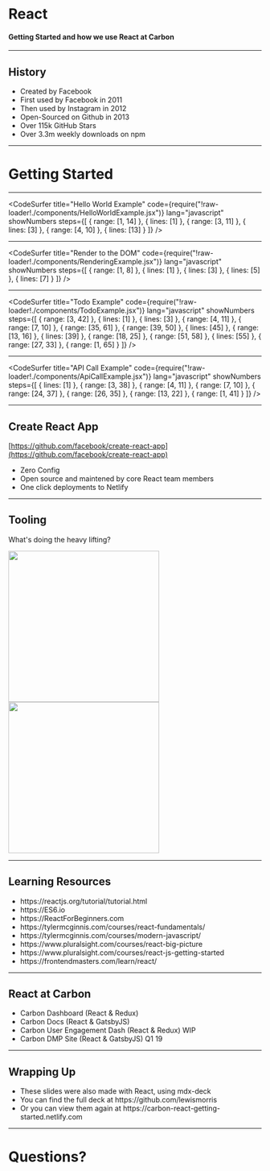 

<Head>
  <title>React - Carbon Getting Started</title>
</Head>

# React

#### Getting Started and how we use React at Carbon

---

## History

<ul style={{ textAlign: "left" }}>
  <Appear>
    <li>Created by Facebook</li>
    <li>First used by Facebook in 2011</li>
    <li>Then used by Instagram in 2012</li>
    <li>Open-Sourced on Github in 2013</li>
    <li>Over 115k GitHub Stars</li>
    <li>Over 3.3m weekly downloads on npm</li>
  </Appear>
</ul>

---

# Getting Started

---

<CodeSurfer
  title="Hello World Example"
  code={require("!raw-loader!./components/HelloWorldExample.jsx")}
  lang="javascript"
  showNumbers
  steps={[
    { range: [1, 14] },
    { lines: [1] },
    { range: [3, 11] },
    { lines: [3] },
    { range: [4, 10] },
    { lines: [13] }
  ]}
/>

---

<CodeSurfer
  title="Render to the DOM"
  code={require("!raw-loader!./components/RenderingExample.jsx")}
  lang="javascript"
  showNumbers
  steps={[
    { range: [1, 8] },
    { lines: [1] },
    { lines: [3] },
    { lines: [5] },
    { lines: [7] }
  ]}
/>

---

<CodeSurfer
  title="Todo Example"
  code={require("!raw-loader!./components/TodoExample.jsx")}
  lang="javascript"
  showNumbers
  steps={[
    { range: [3, 42] },
    { lines: [1] },
    { lines: [3] },
    { range: [4, 11] },
    { range: [7, 10] },
    { range: [35, 61] },
    { range: [39, 50] },
    { lines: [45] },
    { range: [13, 16] },
    { lines: [39] },
    { range: [18, 25] },
    { range: [51, 58] },
    { lines: [55] },
    { range: [27, 33] },
    { range: [1, 65] }
  ]}
/>

---

<CodeSurfer
  title="API Call Example"
  code={require("!raw-loader!./components/ApiCallExample.jsx")}
  lang="javascript"
  showNumbers
  steps={[
    { lines: [1] },
    { range: [3, 38] },
    { range: [4, 11] },
    { range: [7, 10] },
    { range: [24, 37] },
    { range: [26, 35] },
    { range: [13, 22] },
    { range: [1, 41] }
  ]}
/>

---

## Create React App

[https://github.com/facebook/create-react-app](https://github.com/facebook/create-react-app)

<ul style={{ textAlign: "left" }}>
  <Appear>
    <li>Zero Config</li>
    <li>Open source and maintened by core React team members</li>
    <li>One click deployments to Netlify</li>
  </Appear>
</ul>

---

## Tooling

What's doing the heavy lifting?

<div>
  <Appear>
    <img src="./assets/images/webpack.svg" width="300" />
    <img src="/assets/images/babel.svg" width="300" />
  </Appear>
</div>

---

## Learning Resources

<ul style={{ textAlign: "left" }}>
  <Appear>
    <li>https://reactjs.org/tutorial/tutorial.html</li>
    <li>https://ES6.io</li>
    <li>https://ReactForBeginners.com</li>
    <li>https://tylermcginnis.com/courses/react-fundamentals/</li>
    <li>https://tylermcginnis.com/courses/modern-javascript/</li>
    <li>https://www.pluralsight.com/courses/react-big-picture</li>
    <li>https://www.pluralsight.com/courses/react-js-getting-started</li>
    <li>https://frontendmasters.com/learn/react/</li>
  </Appear>
</ul>

---

## React at Carbon

<ul style={{ textAlign: "left" }}>
  <Appear>
    <li>Carbon Dashboard (React & Redux)</li>
    <li>Carbon Docs (React & GatsbyJS)</li>
    <li>Carbon User Engagement Dash (React & Redux) WIP</li>
    <li>Carbon DMP Site (React & GatsbyJS) Q1 19</li>
  </Appear>
</ul>

---

## Wrapping Up

<ul style={{ textAlign: "left" }}>
  <Appear>
    <li>These slides were also made with React, using mdx-deck</li>
    <li>You can find the full deck at https://github.com/lewismorris</li>
    <li>
      Or you can view them again at
      https://carbon-react-getting-started.netlify.com
    </li>
  </Appear>
</ul>

---

# Questions?
